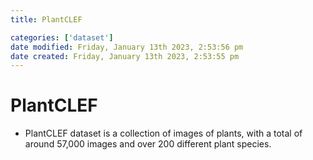 ```yaml
---
title: PlantCLEF

categories: ['dataset']
date modified: Friday, January 13th 2023, 2:53:56 pm
date created: Friday, January 13th 2023, 2:53:55 pm
---
```


# PlantCLEF


- PlantCLEF dataset is a collection of images of plants, with a total of around 57,000 images and over 200 different plant species.



